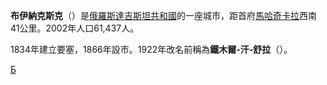 {{coord|42|49|N|47|07|E|display=title}}
'''布伊納克斯克'''（{{lang-ru|Буйна́кск}}）是[[俄羅斯|俄羅斯]][[達吉斯坦共和國|達吉斯坦共和國]]的一座城市，距首府[[馬哈奇卡拉|馬哈奇卡拉]]西南41公里。2002年人口61,437人。

1834年建立要塞，1866年設市。1922年改名前稱為'''鐵木爾-汗-舒拉'''（{{lang|ru|Теми́р-Хан-Шура́}}）。

{{Authority control}}

{{達吉斯坦共和國行政區劃}}

[[Category:達吉斯坦共和國城市|Б]]